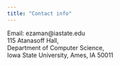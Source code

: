 ```yaml
---
title: "Contact info"
---
```


Email: ezaman@iastate.edu\
115 Atanasoff Hall,\
Department of Computer Science,\
Iowa State University, Ames, IA 50011

